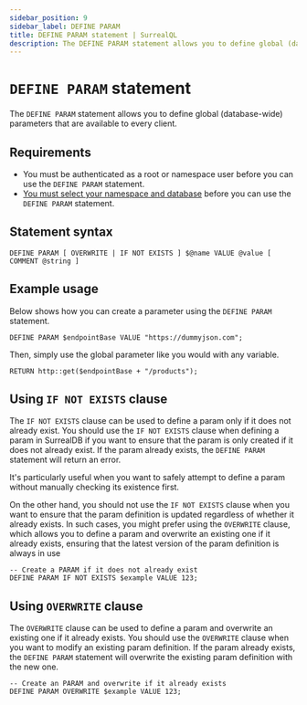 ```yaml
---
sidebar_position: 9
sidebar_label: DEFINE PARAM
title: DEFINE PARAM statement | SurrealQL
description: The DEFINE PARAM statement allows you to define global (database-wide) parameters that are available to every client.
---
```



# `DEFINE PARAM` statement

The `DEFINE PARAM` statement allows you to define global (database-wide) parameters that are available to every client.

## Requirements

- You must be authenticated as a root or namespace user before you can use the `DEFINE PARAM` statement.
- [You must select your namespace and database](/docs/surrealql/statements/use) before you can use the `DEFINE PARAM` statement.

## Statement syntax

```surql title="SurrealQL Syntax"
DEFINE PARAM [ OVERWRITE | IF NOT EXISTS ] $@name VALUE @value [ COMMENT @string ]
```

## Example usage
Below shows how you can create a parameter using the `DEFINE PARAM` statement.

```surql
DEFINE PARAM $endpointBase VALUE "https://dummyjson.com";
```
Then, simply use the global parameter like you would with any variable.

```surql
RETURN http::get($endpointBase + "/products");
```

## Using `IF NOT EXISTS` clause

<Since v="v1.3.0" />

The `IF NOT EXISTS` clause can be used to define a param only if it does not already exist. You should use the `IF NOT EXISTS` clause when defining a param in SurrealDB if you want to ensure that the param is only created if it does not already exist. If the param already exists, the `DEFINE PARAM` statement will return an error.

It's particularly useful when you want to safely attempt to define a param without manually checking its existence first.

On the other hand, you should not use the `IF NOT EXISTS` clause when you want to ensure that the param definition is updated regardless of whether it already exists. In such cases, you might prefer using the `OVERWRITE` clause, which allows you to define a param and overwrite an existing one if it already exists, ensuring that the latest version of the param definition is always in use

```surql
-- Create a PARAM if it does not already exist
DEFINE PARAM IF NOT EXISTS $example VALUE 123;
```

## Using `OVERWRITE` clause

<Since v="v2.0.0" />

The `OVERWRITE` clause can be used to define a param and overwrite an existing one if it already exists. You should use the `OVERWRITE` clause when you want to modify an existing param definition. If the param already exists, the `DEFINE PARAM` statement will overwrite the existing param definition with the new one.

```surql
-- Create an PARAM and overwrite if it already exists
DEFINE PARAM OVERWRITE $example VALUE 123;
```

